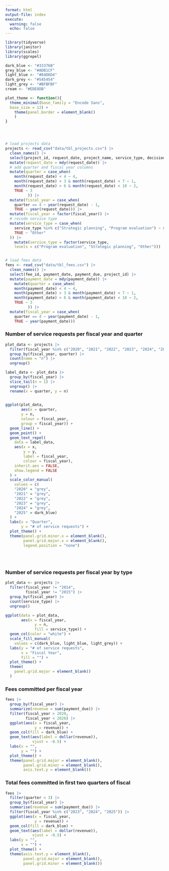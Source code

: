 ```yaml
---
format: html
output-file: index
execute:
  warning: false
  echo: false
---
```


```r
library(tidyverse)
library(janitor)
library(scales)
library(ggrepel)

dark_blue <- "#33376B"
grey_blue <- "#ADB1CF"
light_blue <- "#84D6D4"
dark_grey <- "#545454"
light_grey <- "#BFBFBF"
cream <- "#EDE8DB"

plot_theme <- function(){
  theme_minimal(base_family = "Encode Sans",
  base_size = 12) +
    theme(panel.border = element_blank()
    )
}





```

```r
# load projects data
projects <- read_csv("data/tbl_projects.csv") |>
  clean_names() |> 
  select(project_id, request_date, project_name, service_type, decision, status) |> 
  mutate(request_date = mdy(request_date)) |> 
  # add quarter and fiscal year columns
  mutate(quarter = case_when(
    month(request_date) < 4 ~ 4,
    month(request_date) > 3 & month(request_date) < 7 ~ 1,
    month(request_date) > 6 & month(request_date) < 10 ~ 2,
    TRUE ~ 3
          )) |> 
  mutate(fiscal_year = case_when(
    quarter == 4 ~ year(request_date) - 1,
    TRUE ~ year(request_date))) |> 
  mutate(fiscal_year = factor(fiscal_year)) |> 
  # recode service type 
  mutate(service_type = case_when(
    service_type %in% c("Strategic planning", "Program evaluation") ~ service_type,
    TRUE ~ "Other"
  )) |> 
    mutate(service_type = factor(service_type,
    levels = c("Program evaluation", "Strategic planning", "Other")))


# load fees data
fees <- read_csv("data/tbl_fees.csv") |>
  clean_names() |> 
  select(fee_id, payment_date, payment_due, project_id) |> 
  mutate(payment_date = mdy(payment_date)) |> 
    mutate(quarter = case_when(
    month(payment_date) < 4 ~ 4,
    month(payment_date) > 3 & month(payment_date) < 7 ~ 1,
    month(payment_date) > 6 & month(payment_date) < 10 ~ 2,
    TRUE ~ 3
          )) |> 
  mutate(fiscal_year = case_when(
    quarter == 4 ~ year(payment_date) - 1,
    TRUE ~ year(payment_date)))

```

### Number of service requests per fiscal year and quarter
```r

plot_data <- projects |> 
  filter(fiscal_year %in% c("2020", "2021", "2022", "2023", "2024", "2025")) |> 
  group_by(fiscal_year, quarter) |> 
  count(name = "n") |> 
  ungroup()

label_data <- plot_data |>
  group_by(fiscal_year) |> 
  slice_tail(n = 1) |> 
  ungroup() |> 
  rename(x = quarter, y = n)
  

ggplot(plot_data,
       aes(x = quarter,
       y = n,
       colour = fiscal_year,
       group = fiscal_year)) +
  geom_line() +
  geom_point() +
  geom_text_repel(
    data = label_data,
    aes(x = x,
        y = y,
        label = fiscal_year,
        colour = fiscal_year),
    inherit.aes = FALSE,
    show.legend = FALSE
  ) +
  scale_color_manual(
    values = c(
    "2020" = "grey",
    "2021" = "grey",
    "2022" = "grey",
    "2023" = "grey",
    "2024" = "grey",
    "2025" = dark_blue)
  ) +
  labs(x = "Quarter",
       y = "# of service requests") +
  plot_theme() +
  theme(panel.grid.minor.x = element_blank(),
        panel.grid.major.x = element_blank(),
        legend.position = "none")
  
  
  


```

### Number of service requests per fiscal year by type
```r
plot_data <- projects |> 
  filter(fiscal_year != "2014",
         fiscal_year != "2015") |> 
  group_by(fiscal_year) |> 
  count(service_type) |> 
  ungroup()

ggplot(data = plot_data,
       aes(x = fiscal_year,
             y = n,
             fill = service_type)) +
  geom_col(color = "white") +
  scale_fill_manual(
    values = c(dark_blue, light_blue, light_grey)) +
  labs(y = "# of service requests",
       x = "Fiscal Year",
       fill = "") +
  plot_theme() +
  theme(
    panel.grid.major = element_blank()
  )
```

### Fees committed per fiscal year
```r
fees |> 
  group_by(fiscal_year) |> 
  summarize(revenue = sum(payment_due)) |> 
  filter(fiscal_year > 2020,
         fiscal_year < 2026) |> 
  ggplot(aes(x = fiscal_year,
             y = revenue)) + 
  geom_col(fill = dark_blue) +
  geom_text(aes(label = dollar(revenue)),
            vjust = -0.5) +
  labs(x = "",
       y = "") +
  plot_theme() +
  theme(panel.grid.major = element_blank(),
        panel.grid.minor = element_blank(),
        axis.text.y = element_blank())
```


### Total fees committed in first two quarters of fiscal
```r

fees |> 
  filter(quarter < 3) |> 
  group_by(fiscal_year) |> 
  summarise(revenue = sum(payment_due)) |> 
  filter(fiscal_year %in% c("2023", "2024", "2025")) |> 
  ggplot(aes(x = fiscal_year,
             y = revenue)) +
  geom_col(fill = dark_blue) +
  geom_text(aes(label = dollar(revenue)),
            vjust = -0.5) +
  labs(y = "",
       x = "") +
  plot_theme() +
  theme(axis.text.y = element_blank(),
        panel.grid.major = element_blank(),
        panel.grid.minor = element_blank())


```

```r

```
